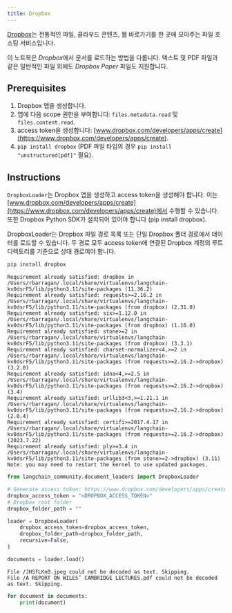 ```yaml
---
title: Dropbox
---
```


[Dropbox](https://en.wikipedia.org/wiki/Dropbox)는 전통적인 파일, 클라우드 콘텐츠, 웹 바로가기를 한 곳에 모아주는 파일 호스팅 서비스입니다.

이 노트북은 *Dropbox*에서 문서를 로드하는 방법을 다룹니다. 텍스트 및 PDF 파일과 같은 일반적인 파일 외에도 *Dropbox Paper* 파일도 지원합니다.

## Prerequisites

1. Dropbox 앱을 생성합니다.
2. 앱에 다음 scope 권한을 부여합니다: `files.metadata.read` 및 `files.content.read`.
3. access token을 생성합니다: [www.dropbox.com/developers/apps/create](https://www.dropbox.com/developers/apps/create).
4. `pip install dropbox` (PDF 파일 타입의 경우 `pip install "unstructured[pdf]"` 필요).

## Instructions

`DropboxLoader`는 Dropbox 앱을 생성하고 access token을 생성해야 합니다. 이는 [www.dropbox.com/developers/apps/create](https://www.dropbox.com/developers/apps/create)에서 수행할 수 있습니다. 또한 Dropbox Python SDK가 설치되어 있어야 합니다 (pip install dropbox).

DropboxLoader는 Dropbox 파일 경로 목록 또는 단일 Dropbox 폴더 경로에서 데이터를 로드할 수 있습니다. 두 경로 모두 access token에 연결된 Dropbox 계정의 루트 디렉토리를 기준으로 상대 경로여야 합니다.

```python
pip install dropbox
```

```output
Requirement already satisfied: dropbox in /Users/rbarragan/.local/share/virtualenvs/langchain-kv0dsrF5/lib/python3.11/site-packages (11.36.2)
Requirement already satisfied: requests>=2.16.2 in /Users/rbarragan/.local/share/virtualenvs/langchain-kv0dsrF5/lib/python3.11/site-packages (from dropbox) (2.31.0)
Requirement already satisfied: six>=1.12.0 in /Users/rbarragan/.local/share/virtualenvs/langchain-kv0dsrF5/lib/python3.11/site-packages (from dropbox) (1.16.0)
Requirement already satisfied: stone>=2 in /Users/rbarragan/.local/share/virtualenvs/langchain-kv0dsrF5/lib/python3.11/site-packages (from dropbox) (3.3.1)
Requirement already satisfied: charset-normalizer<4,>=2 in /Users/rbarragan/.local/share/virtualenvs/langchain-kv0dsrF5/lib/python3.11/site-packages (from requests>=2.16.2->dropbox) (3.2.0)
Requirement already satisfied: idna<4,>=2.5 in /Users/rbarragan/.local/share/virtualenvs/langchain-kv0dsrF5/lib/python3.11/site-packages (from requests>=2.16.2->dropbox) (3.4)
Requirement already satisfied: urllib3<3,>=1.21.1 in /Users/rbarragan/.local/share/virtualenvs/langchain-kv0dsrF5/lib/python3.11/site-packages (from requests>=2.16.2->dropbox) (2.0.4)
Requirement already satisfied: certifi>=2017.4.17 in /Users/rbarragan/.local/share/virtualenvs/langchain-kv0dsrF5/lib/python3.11/site-packages (from requests>=2.16.2->dropbox) (2023.7.22)
Requirement already satisfied: ply>=3.4 in /Users/rbarragan/.local/share/virtualenvs/langchain-kv0dsrF5/lib/python3.11/site-packages (from stone>=2->dropbox) (3.11)
Note: you may need to restart the kernel to use updated packages.
```

```python
from langchain_community.document_loaders import DropboxLoader
```

```python
# Generate access token: https://www.dropbox.com/developers/apps/create.
dropbox_access_token = "<DROPBOX_ACCESS_TOKEN>"
# Dropbox root folder
dropbox_folder_path = ""
```

```python
loader = DropboxLoader(
    dropbox_access_token=dropbox_access_token,
    dropbox_folder_path=dropbox_folder_path,
    recursive=False,
)
```

```python
documents = loader.load()
```

```output
File /JHSfLKn0.jpeg could not be decoded as text. Skipping.
File /A REPORT ON WILES’ CAMBRIDGE LECTURES.pdf could not be decoded as text. Skipping.
```

```python
for document in documents:
    print(document)
```